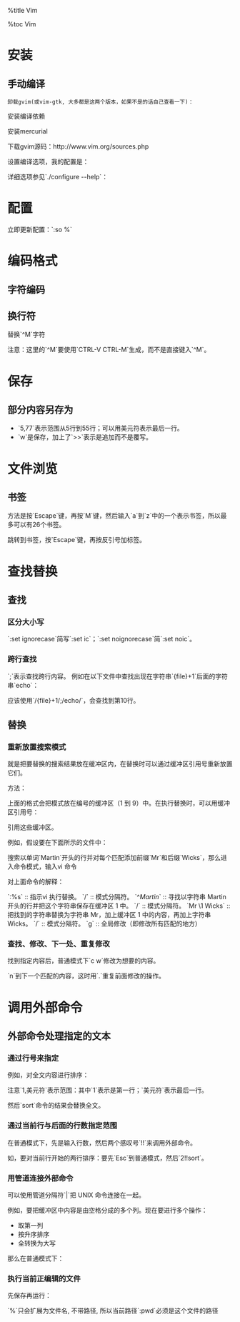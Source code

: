 %title Vim

%toc Vim

= 安装 =

== 手动编译 ==

 卸载gvim(或vim-gtk, 大多都是这两个版本，如果不是的话自己查看一下)：

{{{class="brush: bash"
 sudo apt-get remove vim-gnome
}}}

安装编译依赖

{{{class="brush: bash"
sudo apt-get build-dep libncurses5-dev vim vim-gtk  
}}}

安装mercurial

{{{class="brush: bash"
sudo apt-get install mercurial
}}}

下载gvim源码：http://www.vim.org/sources.php

{{{class="brush: bash"
hg clone https://vim.googlecode.com/hg/ gvim
cd gvim
hg pull
hg update
}}}

设置编译选项，我的配置是：

{{{class="brush: bash"
./configure --enable-multibyte \
            --enable-fontset \
            --enable-xim  \
            --enable-gui=auto \
            --enable-luainterp=dynamic  \
            --enable-pythoninterp=dynamic \
            --enable-pythoninterp \
            --enable-python3interp=dynamic \
            --enable-rubyinterp=dynamic \
            --enable-rubyinterp \
            --enable-perlinterp \
            --enable-cscope \
            --enable-sniff \
            --with-x  \
            --with-compiledby=erocpil  \
            --with-features=huge \
            --with-python-config-dir=/usr/lib/python2.7/config \
            --with-python3-config-dir=/usr/lib/python3.2/config \
            --prefix=/opt/morganstudio/gvim
}}}

详细选项参见`./configure --help`：

{{{class="brush: bash"
  --sbindir=DIR           system admin executables [EPREFIX/sbin]
  --enable-luainterp=OPTS     Include Lua interpreter.  default=no OPTS=no/yes/dynamic
  --enable-mzschemeinterp   Include MzScheme interpreter.
  --enable-perlinterp=OPTS     Include Perl interpreter.  default=no OPTS=no/yes/dynamic
  --enable-pythoninterp=OPTS   Include Python interpreter. default=no OPTS=no/yes/dynamic
  --enable-python3interp=OPTS   Include Python3 interpreter. default=no OPTS=no/yes/dynamic
  --enable-tclinterp      Include Tcl interpreter.
  --enable-rubyinterp=OPTS     Include Ruby interpreter.  default=no OPTS=no/yes/dynamic
  --enable-cscope         Include cscope interface.
  --disable-netbeans      Disable NetBeans integration support.
  --enable-sniff          Include Sniff interface.
  --enable-multibyte      Include multibyte editing support.
  --enable-hangulinput    Include Hangul input support.
  --enable-xim            Include XIM input support.
  --enable-fontset        Include X fontset output support.
  --enable-gui=OPTS     X11 GUI default=auto OPTS=auto/no/gtk2/gnome2/motif/athena/neXtaw/photon/carbon

  --with-features=TYPE    tiny, small, normal, big or huge (default: normal)
  --with-lua-prefix=PFX   Prefix where Lua is installed.
  --with-plthome=PLTHOME   Use PLTHOME.
  --with-python-config-dir=PATH  Python's config directory
  --with-python3-config-dir=PATH  Python's config directory
  --with-tclsh=PATH       which tclsh to use (default: tclsh8.0)
  --with-ruby-command=RUBY  name of the Ruby command (default: ruby)
  --with-x                use the X Window System
}}}

= 配置 =

立即更新配置：`:so %`


= 编码格式 =

== 字符编码 ==

{{{class="brush: bash"
" =====================
" 多语言环境
" 默认为 UTF-8 编码
" =====================
if has("multi_byte")
    set encoding=utf-8
    set fileencoding=utf-8
    set termencoding=utf-8
    " English messages only
    "language messages zh_CN.utf-8
  
    if has('win32')
        language english
        let &termencoding=&encoding
    endif
  
    set fencs=ucs-bom,utf-8,gbk,cp936,latin1
    set formatoptions+=mM
    set nobomb " 不使用 Unicode 签名
  
    if v:lang =~? '^\(zh\)\|\(ja\)\|\(ko\)'
        set ambiwidth=double
    endif
else
    echoerr "Sorry, this version of (g)vim was not compiled with +multi_byte"
endif
}}}


== 换行符 ==

替换`^M`字符

{{{class="brush: bash"
:%s/^M$//g # 去掉行尾的^M。
}}}

{{{class="brush: bash"
:%s/^M//g # 去掉所有的^M。
}}}

{{{class="brush: bash"
:%s/^M/[ctrl-v]+[enter]/g # 将^M替换成回车。
}}}

{{{class="brush: bash"
:%s/^M/\r/g # 将^M替换成回车。
}}}

注意：这里的`^M`要使用`CTRL-V CTRL-M`生成，而不是直接键入`^M`。 

= 保存 =

== 部分内容另存为 ==

{{{class="brush: bash"
:5,77w>>tmp.txt
}}}

* `5,77`表示范围从5行到55行；可以用美元符表示最后一行。
* `w`是保存，加上了`>>`表示是追加而不是覆写。



= 文件浏览 =

== 书签 ==

方法是按`Escape`键，再按`M`键，然后输入`a`到`z`中的一个表示书签，所以最多可以有26个书签。

跳转到书签，按`Escape`键，再按反引号加标签。



= 查找替换 =

== 查找 ==

=== 区分大小写 ===

`:set ignorecase`简写`:set ic`；`:set noignorecase`简`:set noic`。

=== 跨行查找 ===

`;`表示查找跨行内容。 例如在以下文件中查找出现在字符串`{file}+1`后面的字符串`echo`：

{{{class="brush: bash"
#!/bin/ksh
echo “Starting”
file=${1}
echo ${file}
if [[ ${file} = 1 ]] ; then
	((file=${file}+1))
	echo “Adding one gives ” \
	${file}
fi
echo “Ending”
exit
}}}

应该使用`/{file}+1/;/echo/`，会查找到第10行。

== 替换 ==

=== 重新放置搜索模式 ===

就是把要替换的搜索结果放在缓冲区内，在替换时可以通过缓冲区引用号重新放置它们。

方法：

{{{class="brush: bash"
\(模式\)
}}}

上面的格式会把模式放在编号的缓冲区（1 到 9）中。在执行替换时，可以用缓冲区引用号：

{{{class="brush: bash"
\1 到 \9 
}}}

引用这些缓冲区。

例如，假设要在下面所示的文件中：

{{{class="brush: bash"
Martin is an IT consultant. Martin likes
snowboarding and mountain biking. Martin has
worked on UNIX systems for over 15 years. Martin also
worked for many years before that on mainframes.
Martin lives in London.
}}}

搜索以单词`Martin`开头的行并对每个匹配添加前缀`Mr`和后缀`Wicks`，那么进入命令模式，输入vi 命令

{{{class="brush: bash"
:%s/^\(Martin\)/Mr \1 Wicks/g
}}}

对上面命令的解释：

`:%s` :: 指示vi 执行替换。
`/` :: 模式分隔符。
`^\(Martin\)` :: 寻找以字符串 Martin 开头的行并把这个字符串保存在缓冲区 1 中。
`/` :: 模式分隔符。
`Mr \1 Wicks` :: 把找到的字符串替换为字符串 Mr，加上缓冲区 1 中的内容，再加上字符串 Wicks。
`/` :: 模式分隔符。
`g` :: 全局修改（即修改所有匹配的地方）

=== 查找、修改、下一处、重复修改 ===

找到指定内容后，普通模式下`c w`修改为想要的内容。

`n`到下一个匹配的内容，这时用`.`重复前面修改的操作。


= 调用外部命令 =

== 外部命令处理指定的文本 ==

=== 通过行号来指定 ===

例如，对全文内容进行排序：

{{{class="brush: bash"
:1,$!sort
}}}

注意`1,美元符`表示范围：其中`1`表示是第一行；`美元符`表示最后一行。

然后`sort`命令的结果会替换全文。

=== 通过当前行与后面的行数指定范围 ===

在普通模式下，先是输入行数，然后两个感叹号`!!`来调用外部命令。

如，要对当前行开始的两行排序：要先`Esc`到普通模式，然后`2!!sort`。

=== 用管道连接外部命令 ===

可以使用管道分隔符`|`把 UNIX 命令连接在一起。

例如，要把缓冲区中内容是由空格分成的多个列。现在要进行多个操作：
* 取第一列
* 按升序排序
* 全转换为大写

那么在普通模式下：

{{{class="brush: bash"
:1,$!awk '{print $1}' | sort | tr [:lower:] [:upper:]
}}}

=== 执行当前正编辑的文件 ===

{{{class="brush: bash"
:!./%

// : 进入command-mode
// ! 在shell执行后面的命令
// ./ 这个是shell里面执行当前目录下可执行文件的必要前缀
// % 表示当前文件, 会自动扩展为当前文件名
// 所以整个命令的作用就是运行当前文件
}}}

先保存再运行：

{{{class="brush: bash"
:w|!./%
w是保存文件
| 是命令连接符, 和shell中的管道差不多
就是先保存再运行
}}}

`%`只会扩展为文件名, 不带路径, 所以当前路径`:pwd`必须是这个文件的路径


